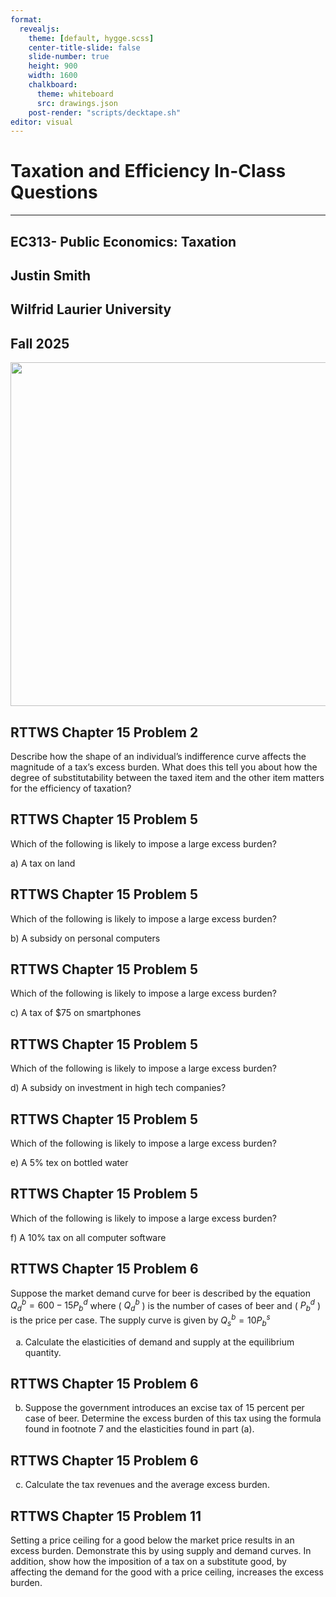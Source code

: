 ```yaml
---
format: 
  revealjs:
    theme: [default, hygge.scss]
    center-title-slide: false
    slide-number: true
    height: 900
    width: 1600
    chalkboard:
      theme: whiteboard
      src: drawings.json
    post-render: "scripts/decktape.sh"
editor: visual
---
```


<h1>Taxation and Efficiency In-Class Questions</h1>

<hr>

<h2>EC313- Public Economics: Taxation</h2>

<h2>Justin Smith</h2>

<h2>Wilfrid Laurier University</h2>

<h2>Fall 2025</h2>

![](/files/img/hexEC313.png){.absolute top="300" left="900" width="550"}

## RTTWS Chapter 15 Problem 2

Describe how the shape of an individual's indifference curve affects the magnitude of a tax's excess burden. What does this tell you about how the degree of substitutability between the taxed item and the other item matters for the efficiency of taxation?

## RTTWS Chapter 15 Problem 5

Which of the following is likely to impose a large excess burden?

a\) A tax on land

## 

## RTTWS Chapter 15 Problem 5

Which of the following is likely to impose a large excess burden?

b\) A subsidy on personal computers

## RTTWS Chapter 15 Problem 5

Which of the following is likely to impose a large excess burden?

c\) A tax of \$75 on smartphones

## RTTWS Chapter 15 Problem 5

Which of the following is likely to impose a large excess burden?

d\) A subsidy on investment in high tech companies?

## RTTWS Chapter 15 Problem 5

Which of the following is likely to impose a large excess burden?

e\) A 5% tex on bottled water

## RTTWS Chapter 15 Problem 5

Which of the following is likely to impose a large excess burden?

f\) A 10% tax on all computer software



## RTTWS Chapter 15 Problem 6

Suppose the market demand curve for beer is described by the equation $Q_d^b = 600 - 15P_b^d$ where ( $Q_d^b$ ) is the number of cases of beer and ( $P_b^d$ ) is the price per case. The supply curve is given by $Q_s^b = 10P_b^s$

a. Calculate the elasticities of demand and supply at the equilibrium quantity.

## RTTWS Chapter 15 Problem 6

b. Suppose the government introduces an excise tax of 15 percent per case of beer. Determine the excess burden of this tax using the formula found in footnote 7 and the elasticities found in part (a).

## RTTWS Chapter 15 Problem 6


c. Calculate the tax revenues and the average excess burden.


## RTTWS Chapter 15 Problem 11

Setting a price ceiling for a good below the market price results in an excess burden. Demonstrate this by using supply and demand curves. In addition, show how the imposition of a tax on a substitute good, by affecting the demand for the good with a price ceiling, increases the excess burden.
